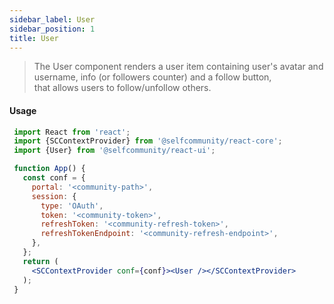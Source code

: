 ```yaml
---
sidebar_label: User
sidebar_position: 1
title: User
---
```


> The User component renders a user item containing user's avatar and username, info (or followers counter) and a follow button, <br/>
that allows users to follow/unfollow others.


<Logged><User/></Logged>

#### Usage

```jsx
 import React from 'react';
 import {SCContextProvider} from '@selfcommunity/react-core';
 import {User} from '@selfcommunity/react-ui';

 function App() {
   const conf = {
     portal: '<community-path>',
     session: {
       type: 'OAuth',
       token: '<community-token>',
       refreshToken: '<community-refresh-token>',
       refreshTokenEndpoint: '<community-refresh-endpoint>',
     },
   };
   return (
     <SCContextProvider conf={conf}><User /></SCContextProvider>
   );
 }
```